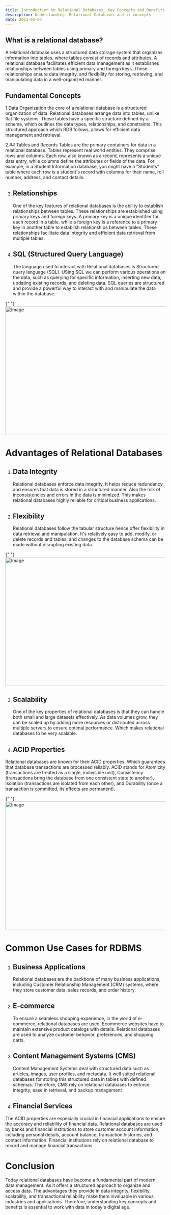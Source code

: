 ```yaml
---
title: Introduction to Relational Databases_ Key Concepts and Benefits
description: Understanding  Relational Databases and it concepts
date: 2023-03-04
---
```


## What is a relational database?

A relational database uses a structured data storage system that organizes information into tables, where tables consist of records and attributes. A relational database facilitates efficient data management as it establishes relationships between tables using primary and foreign keys. These relationships ensure data integrity, and flexibility for storing, retrieving, and manipulating data in a well-organized manner.

## Fundamental Concepts

1.Data Organization the core of a relational database is a structured organization of data. Relational databases arrange data into tables, unlike flat file systems. These tables have a specific structure defined by a schema, which outlines the data types, relationships, and constraints. This structured approach which RDB follows, allows for efficient data management and retrieval.

2.## Tables and Records
Tables are the primary containers for data in a relational database. Tables represent real world entities. They comprise rows and columns. Each row, also known as a record, represents a unique data entry, while columns define the attributes or fields of the data. For example, in a Student Information database, you might have a "Students" table where each row is a student's record with columns for their name, roll number, address, and contact details.

3. ## Relationships

   One of the key features of relational databases is the ability to establish relationships between tables. These relationships are established using primary keys and foreign keys. A primary key is a unique identifier for each record in a table. while a foreign key is a reference to a primary key in another table to establish relationships between tables. These relationships facilitate data integrity and efficient data retrieval from multiple tables.

4. ## SQL (Structured Query Language)
   The language used to interact with Relational databases is Structured query language (SQL). USing SQL we can perform various operations on the data, such as querying for specific information, inserting new data, updating existing records, and deleting data. SQL queries are structured and provide a powerful way to interact with and manipulate the data within the database.

{" "}
<Image src="/b1img1.png" width="718" height="404" alt="Image" />

# Advantages of Relational Databases

1. ## Data Integrity

   Relational databases enforce data integrity. It helps reduce redundancy and ensures that data is stored in a structured manner. Also the risk of inconsistencies and errors in the data is minimized. This makes relational databases highly reliable for critical business applications.

2. ## Flexibility
   Relational databases follow the tabular structure hence offer flexibility in data retrieval and manipulation. It's relatively easy to add, modify, or delete records and tables, and changes to the database schema can be made without disrupting existing data.

{" "}
<Image src="/b1img2.webp" width="718" height="404" alt="Image" />

3. ## Scalability

   One of the key properties of relational databases is that they can handle both small and large datasets effectively. As data volumes grow, they can be scaled up by adding more resources or distributed across multiple servers to ensure optimal performance. Which makes relational databases to be very scalable.

4. ## ACID Properties

Relational databases are known for their ACID properties. Which guarantees that database transactions are processed reliably. ACID stands for Atomicity (transactions are treated as a single, indivisible unit), Consistency (transactions bring the database from one consistent state to another), Isolation (transactions are isolated from each other), and Durability (once a transaction is committed, its effects are permanent).

{" "}
<Image src="/Picture1.png" width="718" height="404" alt="Image" />

# Common Use Cases for RDBMS

1. ## Business Applications
   Relational databases are the backbone of many business applications, including Customer Relationship Management (CRM) systems, where they store customer data, sales records, and order history.
2. ## E-commerce

   To ensure a seamless shopping experience, in the world of e-commerce, relational databases are used. Ecommerce websites have to maintain extensive product catalogs with details. Relational databases are used to analyze customer behavior, preferences, and shopping carts.

3. ## Content Management Systems (CMS)
   Content Management Systems deal with structured data such as articles, images, user profiles, and metadata. It well suited relational databases for storing this structured data in tables with defined schemas. Therefore, CMS rely on relational databases to enforce integrity, ease in retrieval, and backup management

4. ## Financial Services
The ACID properties are especially crucial in financial applications to ensure the accuracy and reliability of financial data. Relational databases are used by banks and financial institutions to store customer account information, including personal details, account balance, transaction histories, and contact information. Financial institutions rely on relational database to record and manage financial transactions

# Conclusion

Today relational databases have become a fundamental part of modern data management. As it offers a structured approach to organize and access data. The advantages they provide in data integrity, flexibility, scalability, and transactional reliability make them invaluable in various industries and applications. Therefore, understanding key concepts and benefits is essential to work with data in today's digital age.
